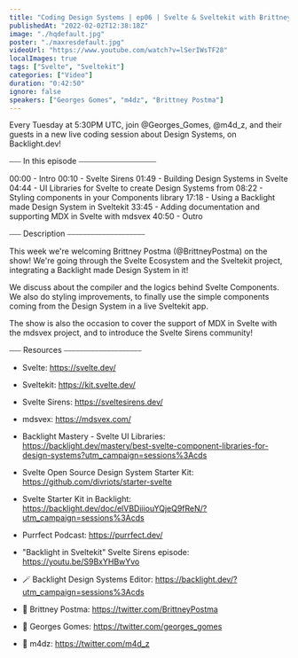 ```yaml
---
title: "Coding Design Systems | ep06 | Svelte & Sveltekit with Brittney Postma"
publishedAt: "2022-02-02T12:38:18Z"
image: "./hqdefault.jpg"
poster: "./maxresdefault.jpg"
videoUrl: "https://www.youtube.com/watch?v=lSerIWsTF28"
localImages: true
tags: ["Svelte", "Sveltekit"]
categories: ["Video"]
duration: "0:42:50"
ignore: false
speakers: ["Georges Gomes", "m4dz", "Brittney Postma"]
---
```


Every Tuesday at 5:30PM UTC, join @Georges_Gomes, @m4d_z, and their guests in a new live coding session about Design Systems, on Backlight.dev!

⎯⎯⎯ In this episode ⎯⎯⎯⎯⎯⎯⎯⎯⎯⎯⎯⎯⎯⎯⎯⎯⎯⎯⎯⎯

00:00 - Intro
00:10 - Svelte Sirens
01:49 - Building Design Systems in Svelte
04:44 - UI Libraries for Svelte to create Design Systems from
08:22 - Styling components in your Components library
17:18 - Using a Backlight made Design System in Sveltekit
33:45 - Adding documentation and supporting MDX in Svelte with mdsvex
40:50 - Outro

⎯⎯⎯ Description ⎯⎯⎯⎯⎯⎯⎯⎯⎯⎯⎯⎯⎯⎯⎯⎯⎯⎯⎯⎯

This week we're welcoming Brittney Postma (@BrittneyPostma) on the show! We're going through the Svelte Ecosystem and the Sveltekit project, integrating a Backlight made Design System in it!

We discuss about the compiler and the logics behind Svelte Components. We also do styling improvements, to finally use the simple components coming from the Design System in a live Sveltekit app.

The show is also the occasion to cover the support of MDX in Svelte with the mdsvex project, and to introduce the Svelte Sirens community!

⎯⎯⎯ Resources ⎯⎯⎯⎯⎯⎯⎯⎯⎯⎯⎯⎯⎯⎯⎯⎯⎯⎯⎯⎯

- Svelte: https://svelte.dev/
- Sveltekit: https://kit.svelte.dev/
- Svelte Sirens: https://sveltesirens.dev/
- mdsvex: https://mdsvex.com/
- Backlight Mastery - Svelte UI Libraries: https://backlight.dev/mastery/best-svelte-component-libraries-for-design-systems?utm_campaign=sessions%3Acds

- Svelte Open Source Design System Starter Kit: https://github.com/divriots/starter-svelte
- Svelte Starter Kit in Backlight: https://backlight.dev/doc/elVBDiiiouYQjeQ9fReN/?utm_campaign=sessions%3Acds

- Purrfect Podcast: https://purrfect.dev/
- "Backlight in Sveltekit" Svelte Sirens episode: https://youtu.be/S9BxYHBwYvo

- 🪄 Backlight Design Systems Editor: https://backlight.dev/?utm_campaign=sessions%3Acds
- 🐥 Brittney Postma: https://twitter.com/BrittneyPostma
- 🐥 Georges Gomes: https://twitter.com/georges_gomes
- 🐥 m4dz: https://twitter.com/m4d_z
